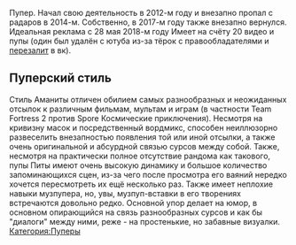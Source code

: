 {{Инфобокс для пуперов
|title2=PitaAmanita
|другие_ники=
|image3=[[Файл:PitaAmanita.jpg|thumb|220px]]
|caption3=
|сферы_творчества=RYTP,MLG,Истории заставок,Реконструкции,Взломы тв фейка
|год_начала=2012
|image4=
|caption4=
|имя_фамилия=
|дата_рождения=
|место_проживания=
|ссылки=
*[https://www.youtube.com/user/PitaAmanita YouTube]
}}
Пупер. Начал свою деятельность в 2012-м году и внезапно пропал с радаров в 2014-м. Собственно, в 2017-м году также внезапно вернулся. Идеальная реклама с  28 мая 2018-м году Имеет на счёту 20 видео и пупы (один был удалён с ютуба из-за тёрок с правообладателями и [https://vk.com/video243971644_171458159 перезалит] в вк).

== Пуперский стиль ==
Стиль Аманиты отличен обилием самых разнообразных и неожиданных отсылок к различным фильмам, мультам и играм (в частности Team Fortress 2 против Spore Космические приключения). Несмотря на кривизну масок и посредственный вордмикс, способен неиллюзорно развеселить внезапностью появления той или иной отсылки, а также очень оригинальной и абсурдной связью сурсов между собой. Также, несмотря на практически полное отсутствие рандома как такового, пупы Питы имеют очень высокую динамику и большое количество запоминающихся сцен, из-за чего после просмотра его ваяний нередко хочется пересмотреть их ещё несколько раз. Также имеет неплохие навыки музпупера, но, увы, музпуп-вставки в его творениях встречаются довольно редко. Основной упор делает на юмор, в основном опирающийся на связь разнообразных сурсов и как бы "диалоги" между ними, реже - на простенькие, но забавные визуалки. [[Категория:Пуперы]]